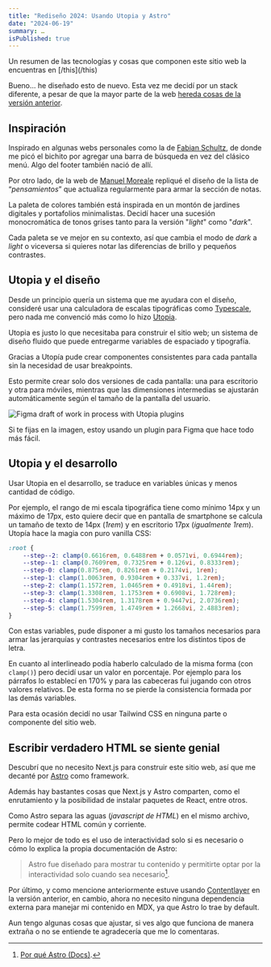 ```yaml
---
title: "Rediseño 2024: Usando Utopia y Astro"
date: "2024-06-19"
summary: …
isPublished: true
---
```


<Message inPost>
	Un resumen de las tecnologías y cosas que componen este sitio web la encuentras en [/this](/this)
</Message>

Bueno... he diseñado esto de nuevo. Esta vez me decidí por un stack diferente, a pesar de que la mayor parte de la web [hereda cosas de la versión anterior](https://2023.juanberrios.com).

## Inspiración

Inspirado en algunas webs personales como la de [Fabian Schultz](https://www.fabianschultz.com/), de donde me picó el bichito por agregar una barra de búsqueda en vez del clásico menú. Algo del footer también nació de allí. 

Por otro lado, de la web de [Manuel Moreale](https://manuelmoreale.com/) repliqué el diseño de la lista de “*pensamientos*” que actualiza regularmente para armar la sección de notas.

La paleta de colores también está inspirada en un montón de jardines digitales y portafolios minimalistas. Decidí hacer una sucesión monocromática de tonos grises tanto para la versión "_light_" como "_dark_".

<Palette />

Cada paleta se ve mejor en su contexto, así que cambia el modo de _dark_ a _light_ o viceversa si quieres notar las diferencias de brillo y pequeños contrastes.

## Utopia y el diseño

Desde un principio quería un sistema que me ayudara con el diseño, consideré usar una calculadora de escalas tipográficas como [Typescale](https://typescale.com/), pero nada me convenció más como lo hizo [Utopia](https://utopia.fyi/).

Utopia es justo lo que necesitaba para construir el sitio web; un sistema de diseño fluido que puede entregarme variables de espaciado y tipografía.

Gracias a Utopía pude crear componentes consistentes para cada pantalla sin la necesidad de usar breakpoints.

Esto permite crear solo dos versiones de cada pantalla: una para escritorio y otra para móviles, mientras que las dimensiones intermedias se ajustarán automáticamente según el tamaño de la pantalla del usuario.

![Figma draft of work in process with Utopia plugins](https://storage.juanberrios.com/figma-capture.png)

Si te fijas en la imagen, estoy usando un plugin para Figma que hace todo más fácil.

## Utopia y el desarrollo

Usar Utopia en el desarrollo, se traduce en variables únicas y menos cantidad de código.

Por ejemplo, el rango de mi escala tipográfica tiene como mínimo 14px y un máximo de 17px, esto quiere decir que en pantalla de smartphone se calcula un tamaño de texto de 14px (_1rem_) y en escritorio 17px (_igualmente 1rem_). Utopía hace la magia con puro vanilla CSS:

```css
:root {
	--step--2: clamp(0.6616rem, 0.6488rem + 0.0571vi, 0.6944rem);
	--step--1: clamp(0.7609rem, 0.7325rem + 0.126vi, 0.8333rem);
	--step-0: clamp(0.875rem, 0.8261rem + 0.2174vi, 1rem);
	--step-1: clamp(1.0063rem, 0.9304rem + 0.337vi, 1.2rem);
	--step-2: clamp(1.1572rem, 1.0465rem + 0.4918vi, 1.44rem);
	--step-3: clamp(1.3308rem, 1.1753rem + 0.6908vi, 1.728rem);
	--step-4: clamp(1.5304rem, 1.3178rem + 0.9447vi, 2.0736rem);
	--step-5: clamp(1.7599rem, 1.4749rem + 1.2668vi, 2.4883rem);
}
```

Con estas variables, pude disponer a mi gusto los tamaños necesarios para armar las jerarquías y contrastes necesarios entre los distintos tipos de letra.

En cuanto al interlineado podía haberlo calculado de la misma forma (con `clamp()`) pero decidí usar un valor en porcentaje. Por ejemplo para los párrafos lo establecí en 170% y para las cabeceras fui jugando con otros valores relativos. De esta forma no se pierde la consistencia formada por las demás variables.

Para esta ocasión decidí no usar Tailwind CSS en ninguna parte o componente del sitio web.

## Escribir verdadero HTML se siente genial

Descubrí que no necesito Next.js para construir este sitio web, así que me decanté por [Astro](https://astro.build) como framework.

Además hay bastantes cosas que Next.js y Astro comparten, como el enrutamiento y la posibilidad de instalar paquetes de React, entre otros.

Como Astro separa las aguas (*javascript de HTML*) en el mismo archivo, permite codear HTML común y corriente.

Pero lo mejor de todo es el uso de interactividad solo si es necesario o cómo lo explica la propia documentación de Astro:

> Astro fue diseñado para mostrar tu contenido y permitirte optar por la interactividad solo cuando sea necesario[^1].

Por último, y como mencione anteriormente estuve usando [Contentlayer](/notes/contentlayer) en la versión anterior, en cambio, ahora no necesito ninguna dependencia externa para manejar mi contenido en MDX, ya que Astro lo trae by default.

Aun tengo algunas cosas que ajustar, si ves algo que funciona de manera extraña o no se entiende te agradecería que me lo comentaras.

[^1]: [Por qué Astro (Docs)](https://docs.astro.build/es/concepts/why-astro/#orientado-al-contenido).